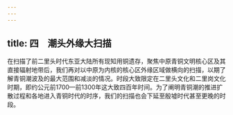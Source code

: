 ```yaml
---
---
---
```

title: 四　潮头外缘大扫描
---




在扫描了前二里头时代东亚大陆所有现知用铜遗存，聚焦中原青铜文明核心区及其直接辐射地带后，我们再对以中原为内核的核心区外缘区域做横向的扫描，以期了解青铜潮波及的最大范围和减淡的情况。时段大致限定在二里头文化和二里岗文化时期，即约公元前1700—前1300年这大致四百年时间。为了阐明青铜潮的推进扩散过程和各地进入青铜时代的时序，我们的扫描也会下延至殷墟时代甚至更晚的时段。